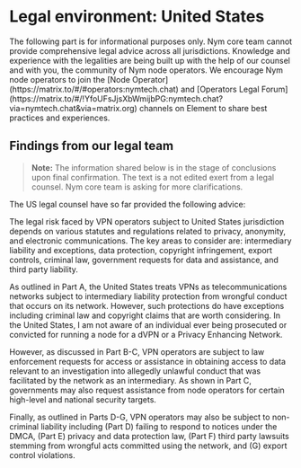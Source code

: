
# Legal environment: United States

<Callout type="danger" emoji="⚠️">
The following part is for informational purposes only. Nym core team cannot provide comprehensive legal advice across all jurisdictions. Knowledge and experience with the legalities are being built up with the help of our counsel and with you, the community of Nym node operators. We encourage Nym node operators to join the [Node Operator](https://matrix.to/#/#operators:nymtech.chat) and [Operators Legal Forum](https://matrix.to/#/!YfoUFsJjsXbWmijbPG:nymtech.chat?via=nymtech.chat&via=matrix.org) channels on Element to share best practices and experiences.
</Callout>

## Findings from our legal team

> **Note:** The information shared below is in the stage of conclusions upon final confirmation. The text is a not edited exert from a legal counsel. Nym core team is asking for more clarifications. 

The US legal counsel have so far provided the following advice:

The legal risk faced by VPN operators subject to United States jurisdiction depends on various statutes and regulations related to privacy, anonymity, and electronic communications. The key areas to consider are: intermediary liability and exceptions, data protection, copyright infringement, export controls, criminal law, government requests for data and assistance, and third party liability.

As outlined in Part A, the United States treats VPNs as telecommunications networks subject to intermediary liability protection from wrongful conduct that occurs on its network. However, such protections do have exceptions including criminal law and copyright claims that are worth considering. In the United States, I am not aware of an individual ever being prosecuted or convicted for running a node for a dVPN or a Privacy Enhancing Network.

However, as discussed in Part B-C, VPN operators are subject to law enforcement requests for access or assistance in obtaining access to data relevant to an investigation into allegedly unlawful conduct that was facilitated by the network as an intermediary. As shown in Part C, governments may also request assistance from node operators for certain high-level and national security targets.

Finally, as outlined in Parts D-G, VPN operators may also be subject to non-criminal liability including (Part D) failing to respond to notices under the DMCA, (Part E) privacy and data protection law, (Part F) third party lawsuits stemming from wrongful acts committed using the network, and (G) export control violations.


